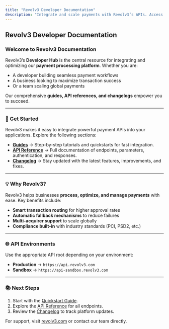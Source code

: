 ```yaml
---
title: "Revolv3 Developer Documentation"
description: "Integrate and scale payments with Revolv3’s APIs. Access guides, API references, and changelogs to build seamless payment experiences."
---
```


## Revolv3 Developer Documentation

### Welcome to Revolv3 Documentation

Revolv3’s **Developer Hub** is the central resource for integrating and optimizing our **payment processing platform**. Whether you are:

- A developer building seamless payment workflows  
- A business looking to maximize transaction success  
- Or a team scaling global payments  

Our comprehensive **guides, API references, and changelogs** empower you to succeed.

---

### 🚀 Get Started

Revolv3 makes it easy to integrate powerful payment APIs into your applications. Explore the following sections:

- [**Guides**](/docs/getting-started) → Step-by-step tutorials and quickstarts for fast integration.  
- [**API Reference**](/api-reference/) → Full documentation of endpoints, parameters, authentication, and responses.  
- [**Changelog**](/changelog) → Stay updated with the latest features, improvements, and fixes.  

---

### 💡 Why Revolv3?

Revolv3 helps businesses **process, optimize, and manage payments** with ease. Key benefits include:

- **Smart transaction routing** for higher approval rates  
- **Automatic fallback mechanisms** to reduce failures  
- **Multi-acquirer support** to scale globally  
- **Compliance built-in** with industry standards (PCI, PSD2, etc.)  

---

### 🌐 API Environments

Use the appropriate API root depending on your environment:

- **Production** → `https://api.revolv3.com`  
- **Sandbox** → `https://api-sandbox.revolv3.com`  

---

### 📚 Next Steps

1. Start with the [Quickstart Guide](/docs/getting-started).  
2. Explore the [API Reference](/api-reference/) for all endpoints.  
3. Review the [Changelog](/changelog) to track platform updates.  

For support, visit [revolv3.com](https://revolv3.com) or contact our team directly.


